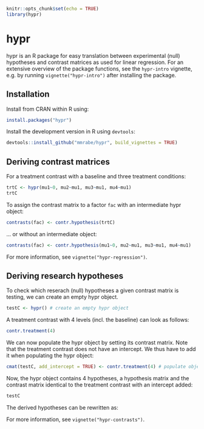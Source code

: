 ```r
knitr::opts_chunk$set(echo = TRUE)
library(hypr)
```
# hypr

hypr is an R package for easy translation between experimental (null) hypotheses and contrast matrices as used for linear regression. For an extensive overview of the package functions, see the `hypr-intro` vignette, e.g. by running `vignette("hypr-intro")` after installing the package.

## Installation

Install from CRAN within R using:

```r
install.packages("hypr")
```

Install the development version in R using `devtools`:

```r
devtools::install_github("mmrabe/hypr", build_vignettes = TRUE)
```

## Deriving contrast matrices

For a treatment contrast with a baseline and three treatment conditions:

\begin{align}
H_{0_1}:& \; \mu_1 = 0 \\
H_{0_2}:& \; \mu_2 = \mu_1 \\
H_{0_3}:& \; \mu_3 = \mu_1 \\
H_{0_4}:& \; \mu_4 = \mu_1
\end{align}

```r
trtC <- hypr(mu1~0, mu2~mu1, mu3~mu1, mu4~mu1)
trtC
```

To assign the contrast matrix to a factor `fac` with an intermediate hypr object:
```r
contrasts(fac) <- contr.hypothesis(trtC)
```

... or without an intermediate object:
```r
contrasts(fac) <- contr.hypothesis(mu1~0, mu2~mu1, mu3~mu1, mu4~mu1) 
```

For more information, see `vignette("hypr-regression")`.


## Deriving research hypotheses

To check which reserach (null) hypotheses a given contrast matrix is testing, we can create an empty hypr object.

```r
testC <- hypr() # create an empty hypr object
```

A treatment contrast with 4 levels (incl. the baseline) can look as follows:

```r
contr.treatment(4)
```

We can now populate the hypr object by setting its contrast matrix. Note that the treatment contrast does not have an intercept. We thus have to add it when populating the hypr object:

```r
cmat(testC, add_intercept = TRUE) <- contr.treatment(4) # populate object via contrast matrix
```

Now, the hypr object contains 4 hypotheses, a hypothesis matrix and the contrast matrix identical to the treatment contrast with an intercept added:

```r
testC
```

The derived hypotheses can be rewritten as:

\begin{align}
H_{0_1}:& \; \mu_1 = 0 \\
H_{0_2}:& \; \mu_2 = \mu_1 \\
H_{0_3}:& \; \mu_3 = \mu_1 \\
H_{0_4}:& \; \mu_4 = \mu_1
\end{align}

For more information, see `vignette("hypr-contrasts")`.


